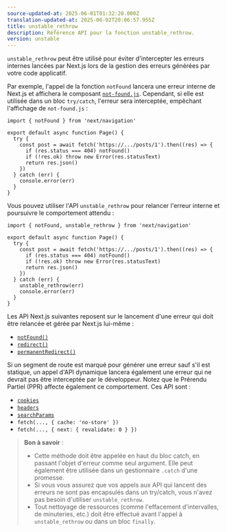 ```yaml
---
source-updated-at: 2025-06-01T01:32:20.000Z
translation-updated-at: 2025-06-02T20:06:57.955Z
title: unstable_rethrow
description: Référence API pour la fonction unstable_rethrow.
version: unstable
---
```


`unstable_rethrow` peut être utilisé pour éviter d'intercepter les erreurs internes lancées par Next.js lors de la gestion des erreurs générées par votre code applicatif.

Par exemple, l'appel de la fonction `notFound` lancera une erreur interne de Next.js et affichera le composant [`not-found.js`](/docs/app/api-reference/file-conventions/not-found). Cependant, si elle est utilisée dans un bloc `try/catch`, l'erreur sera interceptée, empêchant l'affichage de `not-found.js` :

```tsx filename="@/app/ui/component.tsx"
import { notFound } from 'next/navigation'

export default async function Page() {
  try {
    const post = await fetch('https://.../posts/1').then((res) => {
      if (res.status === 404) notFound()
      if (!res.ok) throw new Error(res.statusText)
      return res.json()
    })
  } catch (err) {
    console.error(err)
  }
}
```

Vous pouvez utiliser l'API `unstable_rethrow` pour relancer l'erreur interne et poursuivre le comportement attendu :

```tsx filename="@/app/ui/component.tsx"
import { notFound, unstable_rethrow } from 'next/navigation'

export default async function Page() {
  try {
    const post = await fetch('https://.../posts/1').then((res) => {
      if (res.status === 404) notFound()
      if (!res.ok) throw new Error(res.statusText)
      return res.json()
    })
  } catch (err) {
    unstable_rethrow(err)
    console.error(err)
  }
}
```

Les API Next.js suivantes reposent sur le lancement d'une erreur qui doit être relancée et gérée par Next.js lui-même :

- [`notFound()`](/docs/app/api-reference/functions/not-found)
- [`redirect()`](/docs/app/guides/redirecting#redirect-function)
- [`permanentRedirect()`](/docs/app/guides/redirecting#permanentredirect-function)

Si un segment de route est marqué pour générer une erreur sauf s'il est statique, un appel d'API dynamique lancera également une erreur qui ne devrait pas être interceptée par le développeur. Notez que le Prérendu Partiel (PPR) affecte également ce comportement. Ces API sont :

- [`cookies`](/docs/app/api-reference/functions/cookies)
- [`headers`](/docs/app/api-reference/functions/headers)
- [`searchParams`](/docs/app/api-reference/file-conventions/page#searchparams-optional)
- `fetch(..., { cache: 'no-store' })`
- `fetch(..., { next: { revalidate: 0 } })`

> **Bon à savoir** :
>
> - Cette méthode doit être appelée en haut du bloc catch, en passant l'objet d'erreur comme seul argument. Elle peut également être utilisée dans un gestionnaire `.catch` d'une promesse.
> - Si vous vous assurez que vos appels aux API qui lancent des erreurs ne sont pas encapsulés dans un try/catch, vous n'avez pas besoin d'utiliser `unstable_rethrow`.
> - Tout nettoyage de ressources (comme l'effacement d'intervalles, de minuteries, etc.) doit être effectué avant l'appel à `unstable_rethrow` ou dans un bloc `finally`.